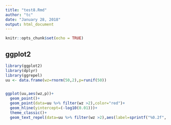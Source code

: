 ```yaml
---
title: "test8.Rmd"
author: "tc"
date: "January 28, 2018"
output: html_document
---
```


```r
knitr::opts_chunk$set(echo = TRUE)
```

## ggplot2


```r

library(ggplot2)
library(dplyr)
library(ggrepel)
uu <- data.frame(wz=rnorm(50,2),p=runif(50))


ggplot(uu,aes(wz,p))+
  geom_point()+
  geom_point(data=uu %>% filter(wz >2),color="red")+
  geom_hline(yintercept=(-log10(0.01)))+
  theme_classic()+
  geom_text_repel(data=uu %>% filter(wz >2),aes(label=sprintf("%0.2f", round(wz, digits = 2))))
```

